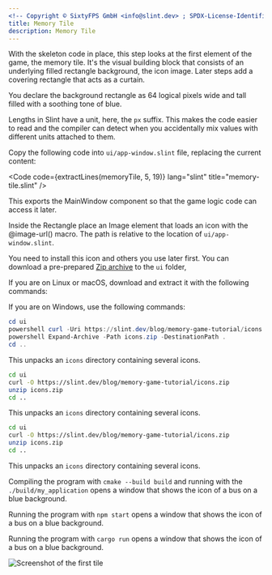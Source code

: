 ```yaml
---
<!-- Copyright © SixtyFPS GmbH <info@slint.dev> ; SPDX-License-Identifier: MIT -->
title: Memory Tile
description: Memory Tile
---
```



With the skeleton code in place, this step looks at the first element of the game, the memory tile. It's the
visual building block that consists of an underlying filled rectangle background, the icon image. Later steps add a covering rectangle that acts as a curtain.

You declare the background rectangle as 64 logical pixels wide and tall
filled with a soothing tone of blue.

Lengths in Slint have a unit, here, the `px` suffix.
This makes the code easier to read and the compiler can detect when you accidentally
mix values with different units attached to them.

Copy the following code into `ui/app-window.slint` file, replacing the current content:


<Code code={extractLines(memoryTile, 5, 19)} lang="slint" title="memory-tile.slint" />

This exports the <span class="hljs-title">MainWindow</span> component so that the game logic code can access it later.

Inside the <span class="hljs-built_in">Rectangle</span> place an <span class="hljs-built_in">Image</span> element that
loads an icon with the <span class="hljs-built_in">@image-url()</span> macro. The path is relative to the location of `ui/app-window.slint`.

You need to install this icon and others you use later first. You can download a pre-prepared
[Zip archive](https://slint.dev/blog/memory-game-tutorial/icons.zip) to the `ui` folder,

If you are on Linux or macOS, download and extract it with the following commands:

<Tabs syncKey="dev-platform">
<TabItem label="Windows">

If you are on Windows, use the following commands:

```powershell title="PowerShell"
cd ui
powershell curl -Uri https://slint.dev/blog/memory-game-tutorial/icons.zip -Outfile icons.zip
powershell Expand-Archive -Path icons.zip -DestinationPath .
cd ..
```
This unpacks an `icons` directory containing several icons.
</TabItem>
<TabItem label="macOS">
```sh title="Terminal"
cd ui
curl -O https://slint.dev/blog/memory-game-tutorial/icons.zip
unzip icons.zip
cd ..
```
This unpacks an `icons` directory containing several icons.
</TabItem>
<TabItem label="Linux" icon="linux">

```sh title="Bash"
cd ui
curl -O https://slint.dev/blog/memory-game-tutorial/icons.zip
unzip icons.zip
cd ..
```
This unpacks an `icons` directory containing several icons.
</TabItem>
</Tabs>


<Tabs syncKey="dev-language">
<TabItem label="C++">

Compiling the program with `cmake --build build` and running with the `./build/my_application` opens a window that shows the icon of a bus on a blue background.

</TabItem>
<TabItem label="NodeJS" icon="seti:javascript">

Running the program with `npm start` opens a window that shows the icon of a bus on a blue background.

</TabItem>
<TabItem label="Rust" icon="seti:rust">

Running the program with `cargo run` opens a window that shows the icon of a bus on a blue background.

</TabItem>
</Tabs>

![Screenshot of the first tile](https://slint.dev/blog/memory-game-tutorial/memory-tile.png "Memory Tile Screenshot")
